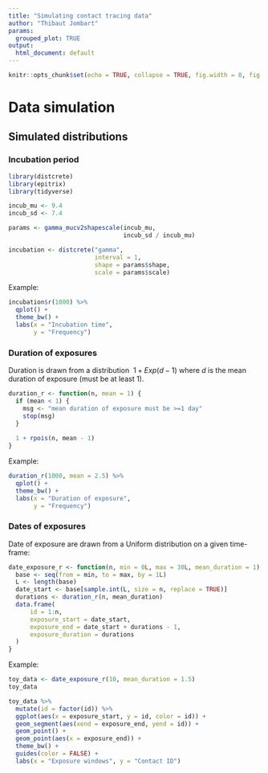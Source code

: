 ```yaml
---
title: "Simulating contact tracing data"
author: "Thibaut Jombart"
params:
  grouped_plot: TRUE
output:
  html_document: default
---
```



```r
knitr::opts_chunk$set(echo = TRUE, collapse = TRUE, fig.width = 8, fig.height = 6, dpi = 70)
```




# Data simulation

## Simulated distributions


### Incubation period

```r

library(distcrete)
library(epitrix)
library(tidyverse)

incub_mu <- 9.4
incub_sd <- 7.4

params <- gamma_mucv2shapescale(incub_mu,
                                incub_sd / incub_mu)

incubation <- distcrete("gamma",
                        interval = 1,
                        shape = params$shape,
                        scale = params$scale)

```

Example:

```r

incubation$r(1000) %>%
  qplot() +
  theme_bw() +
  labs(x = "Incubation time",
       y = "Frequency")

```


### Duration of exposures

Duration is drawn from a distribution $~ 1 + Exp(d - 1)$ where $d$ is the mean
duration of exposure (must be at least 1).

```r

duration_r <- function(n, mean = 1) {
  if (mean < 1) {
    msg <- "mean duration of exposure must be >=1 day"
    stop(msg)
  }
  
  1 + rpois(n, mean - 1)
}

```

Example:

```r

duration_r(1000, mean = 2.5) %>%
  qplot() +
  theme_bw() +
  labs(x = "Duration of exposure",
       y = "Frequency")

```


### Dates of exposures

Date of exposure are drawn from a Uniform distribution on a given time-frame:

```r

date_exposure_r <- function(n, min = 0L, max = 30L, mean_duration = 1) {
  base <- seq(from = min, to = max, by = 1L)
  L <- length(base)
  date_start <- base[sample.int(L, size = n, replace = TRUE)]
  durations <- duration_r(n, mean_duration)
  data.frame(
      id = 1:n,
      exposure_start = date_start,
      exposure_end = date_start + durations - 1,
      exposure_duration = durations
  )
}

```

Example:

```r

toy_data <- date_exposure_r(10, mean_duration = 1.5)
toy_data

toy_data %>%
  mutate(id = factor(id)) %>%
  ggplot(aes(x = exposure_start, y = id, color = id)) +
  geom_segment(aes(xend = exposure_end, yend = id)) +
  geom_point() +
  geom_point(aes(x = exposure_end)) +
  theme_bw() +
  guides(color = FALSE) +
  labs(x = "Exposure windows", y = "Contact ID")

```
